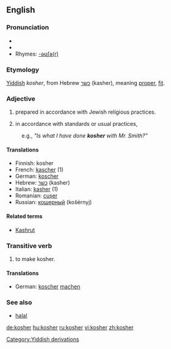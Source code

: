 {{wikipedia|Kashrut}}
==English==

===Pronunciation===
*{{IPA|/ˈkəʊʃ@(r)/}}
*{{SAMPA|/"k@US@(r)/}}
*Rhymes: [[Rhymes:English:-əʊʃə(r)|-əʊʃə(r)]]

===Etymology===
[[Yiddish]] ''kosher'', from Hebrew [[כשר]] (kasher), meaning [[proper]], [[fit]].

===Adjective===
{{en-adj|-}}

# {{italbrac|of food}} prepared in accordance with Jewish religious practices.
# {{italbrac|generally}} in accordance with standards or usual practices, 
:e.g., ''"Is what I have done '''kosher''' with Mr. Smith?"''

====Translations====
*Finnish: kosher
*French: [[kascher]] (1) 
*German: [[koscher]]
*Hebrew: [[כשר]] (kasher)
*Italian: [[kasher]] (1)
*Romanian: [[cuşer]]
*Russian: [[кошерный]] (košérnyj)

====Related terms====
*[[Kashrut]]

===Transitive verb===
{{en-verb}}

# {{transitive}} to make kosher.

====Translations====
*German: [[koscher]] [[machen]]

===See also===
*[[halal]]

[[Category:Yiddish derivations]]

[[de:kosher]]
[[hu:kosher]]
[[ru:kosher]]
[[vi:kosher]]
[[zh:kosher]]